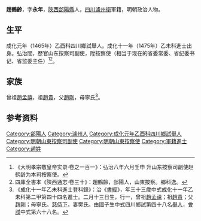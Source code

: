 {{Otheruses|other=名为趙鶴齡的其他人物|趙鶴齡}}
{{明清人物信息框
| 姓名 = 趙鶴齡
| 原名 =
| 圖片名稱= 
| 圖片大小 =
| 圖片說明 = 
| 最高職務 = 山東按察使
| 國家 = 大明 
| 爵位 =
| 籍貫 = [[陝西|陝西]][[郃陽縣|郃陽縣]]
| 族裔 = 
| 字號 = 字永年
| 諡號 =
| 出生日期 = 正統八年（1443年）二月十三日
| 出生地點 =
| 逝世日期 = 卒年不詳
| 逝世地點 =
| 墓葬 =
| 配偶 = 樊氏
| 親屬 = 
| 出身 =
* 成化十一年乙未科進士出身
| 經歷 =
| 著作 =  
}}

'''趙鶴齡'''{{BD|1443年||？年||Z}}，字'''永年'''，[[陝西|陝西]][[郃陽縣|郃陽縣]]人，[[四川|四川]][[瀘州衛|瀘州衛]]軍籍，明朝政治人物。

==生平==
成化元年（1465年）乙酉科四川鄉試舉人。成化十一年（1475年）乙未科進士出身。弘治間，歷官山东按察司副使，陞按察使（相当于现在的省委常委、省纪委书记、省监委主任）<ref>《大明孝宗敬皇帝实录·卷之一百一》：弘治八年六月壬申 升山东按察司副使赵鹤龄为本司按察使。</ref><ref>四庫全書本《陝西通志·卷三十》：趙鶴齡，郃陽人，山東按察。鄉科逸。</ref>。

==家族==
曾祖[[趙孟禧|趙孟禧]]，祖[[趙貴|趙貴]]，父[[趙剛|趙剛]]，母寧氏<ref>《成化十一年乙未科進士登科錄》：治《[[書經|書經]]》，年三十三歲中式成化十一年乙未科第二甲第四十四名進士。二月十三日生，行一，曾祖[[趙孟禧|趙孟禧]]；祖[[趙貴|趙貴]]；父[[趙剛|趙剛]]；母寧氏。[[慈侍下|慈侍下]]，妻樊氏。由國子生中式四川鄉試第四十八名[[舉人|舉人]]，[[會試|會試]]中式第六十八名。</ref>。

== 参考资料 ==
{{reflist}}

{{成化十一年乙未科殿试金榜}}

{{Authority control}}

{{DEFAULTSORT:Zhao趙}}
[[Category:郃陽人|Category:郃陽人]]
[[Category:瀘州人|Category:瀘州人]]
[[Category:成化元年乙酉科四川鄉試舉人|Category:成化元年乙酉科四川鄉試舉人]]
[[Category:明朝山東按察司副使|Category:明朝山東按察司副使]]
[[Category:明朝山東按察使|Category:明朝山東按察使]]
[[Category:軍籍進士|Category:軍籍進士]]
[[Category:趙姓|Category:趙姓]]
{{明朝人物小作品}}